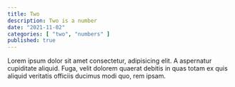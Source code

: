 ```yaml
---
title: Two
description: Two is a number
date: "2021-11-02"
categories: [ "two", "numbers" ]
published: true
---
```


Lorem ipsum dolor sit amet consectetur, adipisicing elit. A aspernatur cupiditate aliquid. Fuga, velit dolorem quaerat debitis in quas totam ex quis aliquid veritatis officiis ducimus modi quo, rem ipsam.
